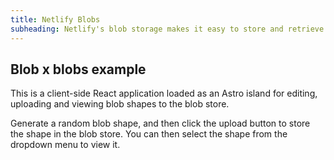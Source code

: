 ```yaml
---
title: Netlify Blobs
subheading: Netlify's blob storage makes it easy to store and retrieve any kind of data.
---
```


## Blob x blobs example

This is a client-side React application loaded as an Astro island for editing, uploading and viewing blob shapes to the blob store.

Generate a random blob shape, and then click the upload button to store the shape in the blob store. You can then select the shape from the dropdown menu to view it.
